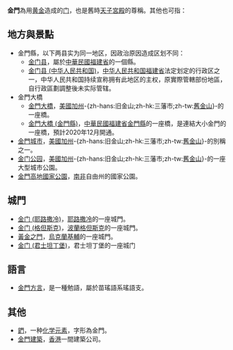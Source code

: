 '''金門'''為用[[黄金|黄金]]造成的[[门|门]]，也是舊時[[天子|天子]][[宮殿|宮殿]]的尊稱。其他也可指：

==地方與景點==
* 金門縣，以下两县实为同一地区，因政治原因造成区划不同：
**[[金门县|金门县]]，屬於[[中華民國|中華民國]][[福建省_(中华民国)|福建省]]的一個縣。
**[[金门县_(中华人民共和国)|金门县 (中华人民共和国)]]，[[中华人民共和国|中华人民共和国]][[福建省|福建省]]法定划定的行政区之一，中华人民共和国持续宣称拥有此地区的主权，原實際管轄部份地區，自行政區劃調整後未实际管辖。
* 金門大橋
** [[金門大橋|金門大橋]]，[[美國|美國]][[加利福尼亞州|加州]]-{zh-hans:旧金山;zh-hk:三藩市;zh-tw:[[舊金山|舊金山]]}-的一座橋。
**[[金門大橋_(金門縣)|金門大橋 (金門縣)]]，[[中華民國|中華民國]][[福建省_(中華民國)|福建省]][[金門縣|金門縣]]的一座橋，是連結大小金門的一座橋，預計2020年12月開通。
* [[金門城市|金門城市]]，[[美國|美國]][[加利福尼亞州|加州]]-{zh-hans:旧金山;zh-hk:三藩市;zh-tw:[[舊金山|舊金山]]}-的別稱之一。
* [[金门公园|金门公园]]，[[美國|美國]][[加利福尼亞州|加州]]-{zh-hans:旧金山;zh-hk:三藩市;zh-tw:[[舊金山|舊金山]]}-的一座大型城市公園。
* [[金門高地國家公園|金門高地國家公園]]，[[南非|南非]]自由州的國家公園。

== 城門 ==
* [[金门_(耶路撒冷)|金门 (耶路撒冷)]]，[[耶路撒冷|耶路撒冷]]的一座城門。
* [[金门_(格但斯克)|金门 (格但斯克)]]，[[波蘭|波蘭]][[格但斯克|格但斯克]]的一座城門。
* [[黃金之門|黃金之門]]，[[烏克蘭|烏克蘭]][[基輔|基輔]]的一座城門。
* [[金门_(君士坦丁堡)|金门 (君士坦丁堡)]]，君士坦丁堡的一座城门

==語言==
* [[金門方言|金門方言]]，是一種勉語，屬於苗瑤語系瑤語支。

==其他==
* [[鍆|鍆]]，一种[[化学元素|化学元素]]，字形為金門。
* [[金門建築|金門建築]]，[[香港|香港]]一間建築公司。
{{disambig|J|Cat=二字消歧义}}